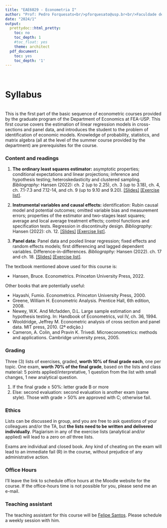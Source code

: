 ```yaml
---
title: "EAE6029 - Econometria I"
author: "Prof: Pedro Forquesato<br/>pforquesato@usp.br<br/>Faculdade de Economia, Administração e Contabilidade<br />Universidade de São Paulo"
date: "2024/1"
output:
  prettydoc::html_pretty:
    toc: no
    toc_depth: 1
    #toc_float: yes
    theme: architect
  pdf_document:
    toc: yes
    toc_depth: '1'
---
```


\

# Syllabus

\
This is the first part of the basic sequence of econometric courses provided by the graduate program of the Department of Economics at FEA-USP. This first course covers the estimation of linear regression models in cross-sections and panel data, and introduces the student to the problem of identification of economic models. Knowledge of probability, statistics, and matrix algebra (all at the level of the summer course provided by the department) are prerequisites for the course.


### Content and readings

1. **The ordinary least squares estimator:** asymptotic properties; conditional expectations and linear projections; inference and hypothesis testing; heteroskedasticity and clustered sampling. *Bibliography:* Hansen (2022): ch. 2 (up to 2.25), ch. 3 (up to 3.18), ch. 4, ch. 7.1-7.3 and 7.12-14, and ch. 9 (up to 9.10 and 9.20). [[Slides]](https://www.pedroforquesato.com/eae6029/eae6029-week-1.html) [[Exercise list]](https://www.pedroforquesato.com/eae6029/eae6029-lista-1.html).

2. **Instrumental variables and causal effects:** identification: Rubin causal model and potential outcomes; omitted variable bias and measurement errors; properties of the estimator and two-stages least squares; average and local average treatment effects; control functions and specification tests. Regression in discontinuity design. *Bibliography:* Hansen (2022): ch. 12. [[Slides]](https://www.pedroforquesato.com/eae6029/eae6029-week-2.html) [[Exercise list]](https://www.pedroforquesato.com/eae6029/eae6029-lista-2.html).

3. **Panel data:** Panel data and pooled linear regression; fixed effects and random effects models; first differencing and lagged dependent variables. Difference-in-differences. *Bibliography:* Hansen (2022). ch. 17 and ch. 18. [[Slides]](https://www.pedroforquesato.com/eae6029/eae6029-week-3.html) [[Exercise list]](https://www.pedroforquesato.com/eae6029/eae6029-lista-3.html).

The textbook mentioned above used for this course is:

* Hansen, Bruce. Econometrics. Princeton University Press, 2022.

Other books that are potentially useful:

* Hayashi, Fumio. Econometrics. Princeton University Press, 2000.
* Greene, William H. Econometric Analysis. Prentice Hall, 6th edition, 2008.
* Newey, W.K. And Mcfadden, D.L. Large sample estimation and hypothesis testing. In: Handbook of Econometrics, vol IV, ch. 36, 1994.
* Wooldridge, Jeffrey M. Econometric analysis of cross section and panel data. MIT press, 2010. (2ª edição.)
* Cameron, A. Colin, and Pravin K. Trivedi. Microeconometrics: methods and applications. Cambridge university press, 2005.

### Grading

Three (3) lists of exercises, graded, **worth 10% of final grade each**, one per topic. One exam, **worth 70% of the final grade**, based on the lists and class material: 5 points applied/interpretative, 1 question from the list with small changes, 1 new analytical question.

1. If the final grade $\geq$ 50%: letter grade B or more
3. Else: second evaluation: second evaluation is another exam (same style). Those with grade > 50% are approved with C; otherwise fail.

### Ethics

Lists can be discussed in group, and you are free to ask questions of your colleagues and/or the TA, but **the lists need to be written and delivered individually**. Plagiarism in any of the exercise lists (analytical and/or applied) will lead to a zero on *all* three lists.

Exams are individual and closed book. Any kind of cheating on the exam will lead to an immediate fail (R) in the course, without prejudice of any administrative action.

### Office Hours

I'll leave the link to schedule office hours at the Moodle website for the course. If the office-hours time is not possible for you, please send me an e-mail.

### Teaching assistant

The teaching assistant for this course will be [Felipe Santos](felipe.gsantos@usp.br). Please schedule a weekly session with him.

\
